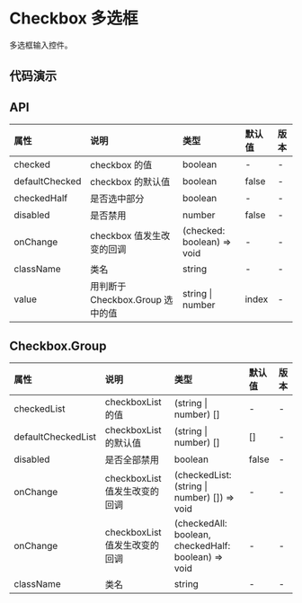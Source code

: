 


# Checkbox 多选框

多选框输入控件。

## 代码演示

<CodeWrapper>
    <CodeBox title="基础" desc={descNormal} code={codeNormal}>
        <DemoNormal />
    </CodeBox>
    <CodeBox title="组合" desc={descGroup} code={codeGroup}>
        <DemoGroup />
    </CodeBox>
</CodeWrapper>

## API

<div className="api">

| 属性           | 说明                             | 类型                       | 默认值 | 版本 |
| :------------- | :------------------------------- | :------------------------- | :----- | :--- |
| checked        | checkbox 的值                    | boolean                    | -      | -    |
| defaultChecked | checkbox 的默认值                | boolean                    | false  | -    |
| checkedHalf    | 是否选中部分                     | boolean                    | -      | -    |
| disabled       | 是否禁用                         | number                     | false  | -    |
| onChange       | checkbox 值发生改变的回调        | (checked: boolean) => void | -      | -    |
| className      | 类名                             | string                     | -      | -    |
| value          | 用判断于 Checkbox.Group 选中的值 | string \| number           | index  | -    |

</div>

## Checkbox.Group

| 属性               | 说明                          | 类型                                                | 默认值 | 版本 |
| :----------------- | :---------------------------- | :-------------------------------------------------- | :----- | :--- |
| checkedList        | checkboxList 的值             | (string \| number) []                                | -      | -    |
| defaultCheckedList | checkboxList 的默认值         | (string \| number) []                                | []     | -    |
| disabled           | 是否全部禁用                  | boolean                                             | false  | -    |
| onChange           | checkboxList 值发生改变的回调 | (checkedList: (string \| number) []) => void         | -      | -    |
| onChange           | checkboxList 值发生改变的回调 | (checkedAll: boolean, checkedHalf: boolean) => void | -      | -    |
| className          | 类名                          | string                                              | -      | -    |
